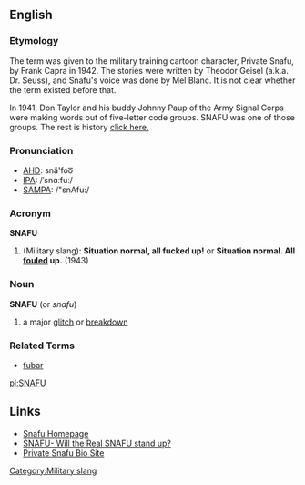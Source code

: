 ==English==
===Etymology===
The term was given to the military training cartoon character, Private Snafu, by Frank Capra in 1942.  The stories were written by Theodor Geisel (a.k.a. Dr. Seuss), and Snafu's voice was done by Mel Blanc.  It is not clear whether the term existed before that.

In 1941, Don Taylor and his buddy Johnny Paup of the Army Signal Corps were making words out of five-letter code groups. SNAFU was one of those groups. The rest is history [http://www.snafu.com/Snafu/SnafuStory.html/ click here.]

===Pronunciation===
*[[w:AHD|AHD]]: snä'foo͞
*[[w:IPA|IPA]]: /ˈsnɑːfuː/
*[[w:SAMPA|SAMPA]]: /"snAfu:/

===Acronym===
'''SNAFU'''
#(Military slang): '''Situation normal, all fucked up!''' or '''Situation normal.  All [[foul]]ed up.''' (1943)

===Noun===
'''SNAFU'''  (or ''snafu'')
# a major [[glitch]] or [[breakdown]]

===Related Terms===
*[[fubar]]

[[Category:Military slang]]
[[pl:SNAFU]]

==Links==
*[http://www.snafu.com/Snafu/SnafuStory.html/ Snafu Homepage]
*[http://www.pahrahdiseonline.com/SNAFU.htm/ SNAFU- Will the Real SNAFU stand up?]
*[http://www.tultw.com/bios/snafu.htm/ Private Snafu Bio Site]